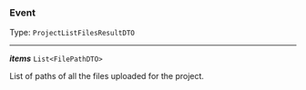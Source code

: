 


### Event

Type: `ProjectListFilesResultDTO`

---

***items*** `List<FilePathDTO>`

List of paths of all the files uploaded for the project.


